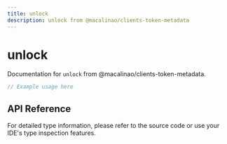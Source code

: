 ```yaml
---
title: unlock
description: unlock from @macalinao/clients-token-metadata
---
```


# unlock

Documentation for `unlock` from @macalinao/clients-token-metadata.

```typescript
// Example usage here
```

## API Reference

For detailed type information, please refer to the source code or use your IDE's type inspection features.
